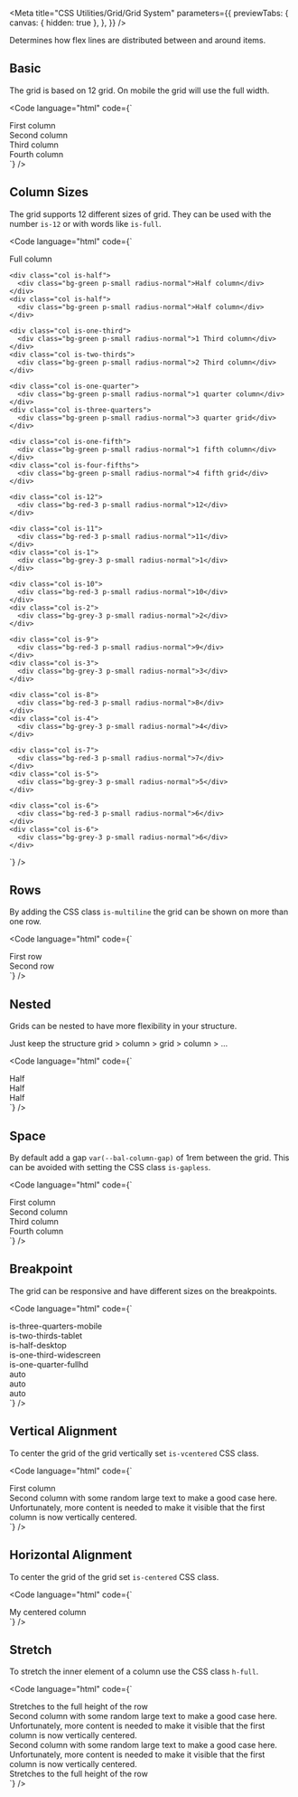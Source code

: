 
<Meta
  title="CSS Utilities/Grid/Grid System"
  parameters={{
    previewTabs: {
      canvas: { hidden: true },
    },
  }}
/>

<Banner label="Grid System" section="CSS Utilities" color="yellow" puzzle />

<Lead>Determines how flex lines are distributed between and around items.</Lead>

## Basic

The grid is based on 12 grid. On mobile the grid will use the full width.

<Code
  language="html"
  code={`
<div class="grid">
    <div class="col">
      <div class="bg-green p-small radius-normal">First column</div>
    </div>
    <div class="col">
      <div class="bg-green p-small radius-normal">Second column</div>
    </div>
    <div class="col">
      <div class="bg-green p-small radius-normal">Third column</div>
    </div>
    <div class="col">
      <div class="bg-green p-small radius-normal">Fourth column</div>
    </div>
  </div>
`}
/>

## Column Sizes

The grid supports 12 different sizes of grid. They can be used with the number `is-12` or with words like `is-full`.

<Code
  language="html"
  code={`
<div class="grid is-multiline">
    <div class="col is-full">
      <div class="bg-green p-small radius-normal">Full column</div>
    </div>

    <div class="col is-half">
      <div class="bg-green p-small radius-normal">Half column</div>
    </div>
    <div class="col is-half">
      <div class="bg-green p-small radius-normal">Half column</div>
    </div>

    <div class="col is-one-third">
      <div class="bg-green p-small radius-normal">1 Third column</div>
    </div>
    <div class="col is-two-thirds">
      <div class="bg-green p-small radius-normal">2 Third column</div>
    </div>

    <div class="col is-one-quarter">
      <div class="bg-green p-small radius-normal">1 quarter column</div>
    </div>
    <div class="col is-three-quarters">
      <div class="bg-green p-small radius-normal">3 quarter grid</div>
    </div>

    <div class="col is-one-fifth">
      <div class="bg-green p-small radius-normal">1 fifth column</div>
    </div>
    <div class="col is-four-fifths">
      <div class="bg-green p-small radius-normal">4 fifth grid</div>
    </div>

    <div class="col is-12">
      <div class="bg-red-3 p-small radius-normal">12</div>
    </div>

    <div class="col is-11">
      <div class="bg-red-3 p-small radius-normal">11</div>
    </div>
    <div class="col is-1">
      <div class="bg-grey-3 p-small radius-normal">1</div>
    </div>

    <div class="col is-10">
      <div class="bg-red-3 p-small radius-normal">10</div>
    </div>
    <div class="col is-2">
      <div class="bg-grey-3 p-small radius-normal">2</div>
    </div>

    <div class="col is-9">
      <div class="bg-red-3 p-small radius-normal">9</div>
    </div>
    <div class="col is-3">
      <div class="bg-grey-3 p-small radius-normal">3</div>
    </div>

    <div class="col is-8">
      <div class="bg-red-3 p-small radius-normal">8</div>
    </div>
    <div class="col is-4">
      <div class="bg-grey-3 p-small radius-normal">4</div>
    </div>

    <div class="col is-7">
      <div class="bg-red-3 p-small radius-normal">7</div>
    </div>
    <div class="col is-5">
      <div class="bg-grey-3 p-small radius-normal">5</div>
    </div>

    <div class="col is-6">
      <div class="bg-red-3 p-small radius-normal">6</div>
    </div>
    <div class="col is-6">
      <div class="bg-grey-3 p-small radius-normal">6</div>
    </div>

  </div>
`}
/>

## Rows

By adding the CSS class `is-multiline` the grid can be shown on more than one row.

<Code
  language="html"
  code={`
<div class="grid is-multiline">
  <div class="col is-full">
    <div class="bg-green p-small radius-normal">First row</div>
  </div>
  <div class="col is-full">
    <div class="bg-red-3 p-small radius-normal">Second row</div>
  </div>
</div>
`}
/>

## Nested

Grids can be nested to have more flexibility in your structure.

Just keep the structure grid > column > grid > column > ...

<Code
  language="html"
  code={`
<div class="grid">
  <div class="col is-half">
    <div class="bg-green p-small radius-normal">Half</div>
  </div>
  <div class="col is-half">
    <div class="grid">
      <div class="col is-half">
        <div class="bg-red-3 p-small radius-normal">Half</div>
      </div>
      <div class="col is-half">
        <div class="bg-red-3 p-small radius-normal">Half</div>
      </div>
    </div>
  </div>
</div>
`}
/>

## Space

By default add a gap `var(--bal-column-gap)` of 1rem between the grid.
This can be avoided with setting the CSS class `is-gapless`.

<Code
  language="html"
  code={`
<div class="grid is-gapless">
    <div class="col">
      <div class="bg-green p-small radius-normal">First column</div>
    </div>
    <div class="col">
      <div class="bg-green p-small radius-normal">Second column</div>
    </div>
    <div class="col">
      <div class="bg-green p-small radius-normal">Third column</div>
    </div>
    <div class="col">
      <div class="bg-green p-small radius-normal">Fourth column</div>
    </div>
  </div>
`}
/>

## Breakpoint

The grid can be responsive and have different sizes on the breakpoints.

<Code
  language="html"
  code={`
<div class="grid is-mobile">
    <div class="col mobile:is-three-quarters tablet:is-two-thirds desktop:is-half widescreen:is-one-third fullhd:is-one-quarter">
      <div class="bg-green p-small radius-normal">
        is-three-quarters-mobile<br>
        is-two-thirds-tablet<br>
        is-half-desktop<br>
        is-one-third-widescreen<br>
        is-one-quarter-fullhd
      </div>
    </div>
    <div class="col">
      <div class="bg-green p-small radius-normal">auto</div>
    </div>
    <div class="col">
      <div class="bg-green p-small radius-normal">auto</div>
    </div>
    <div class="col">
      <div class="bg-green p-small radius-normal">auto</div>
    </div>
  </div>
`}
/>

## Vertical Alignment

To center the grid of the grid vertically set `is-vcentered` CSS class.

<Code
  language="html"
  code={`
<div class="grid is-vcentered">
    <div class="col is-two-thirds">
      <div class="bg-green-2 p-small radius-normal">First column</div>
    </div>
    <div class="col">
      <div class="bg-green-2 p-small radius-normal">Second column with some random large text to make a good case here. Unfortunately, more content is needed to make it visible that the first column is now vertically centered.</div>
    </div>
  </div>
`}
/>

## Horizontal Alignment

To center the grid of the grid set `is-centered` CSS class.

<Code
  language="html"
  code={`
<div class="grid is-centered">
    <div class="col is-one-third">
      <div class="bg-green-2 p-small radius-normal">My centered column</div>
    </div>
  </div>
`}
/>

## Stretch

To stretch the inner element of a column use the CSS class `h-full`.

<Code
  language="html"
  code={`
<div class="grid is-multiline">
    <div class="col is-two-thirds">
      <div class="bg-green-2 p-small radius-normal h-full">Stretches to the full height of the row</div>
    </div>
    <div class="col is-one-third">
      <div class="bg-green-2 p-small radius-normal h-full">Second column with some random large text to make a good case here. Unfortunately, more content is needed to make it visible that the first column is now vertically centered.</div>
    </div>
    <div class="col is-half">
      <div class="bg-green-2 p-small radius-normal h-full">Second column with some random large text to make a good case here. Unfortunately, more content is needed to make it visible that the first column is now vertically centered.</div>
    </div>
    <div class="col is-half">
      <div class="bg-green-2 p-small radius-normal h-full">Stretches to the full height of the row</div>
    </div>
  </div>
`}
/>

<Footer>
  <LinkCards>
    <LinkCard
      pageTitle="Foundation/Grid"
      description="The Baloise Design System grid system is a fully responsive and 12 column layout system with six default breakpoints and five container layouts"
    />
    <LinkCard
      pageTitle="Tokens/Overview"
      description="Design tokens serve as the definitive source for naming and storing design choices."
    />
    <LinkCard
      pageTitle="CSS Utilities/Mixins/Breakpoints"
      description="To create a responsive layout you can either structure your app with the Sass mixins"
    />
  </LinkCards>
</Footer>
